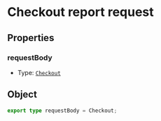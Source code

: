 # Checkout report request

## Properties
### requestBody
- Type: [`Checkout`](/schema-viza/checkout)

## Object
```ts
export type requestBody = Checkout;
```